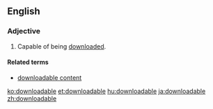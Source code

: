 ==English==

===Adjective===
{{en-adj|-}}
#Capable of being [[download]]ed.

====Related terms====
* [[downloadable content]]

[[ko:downloadable]]
[[et:downloadable]]
[[hu:downloadable]]
[[ja:downloadable]]
[[zh:downloadable]]